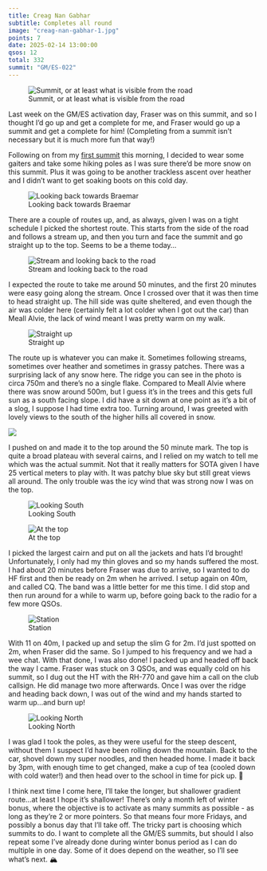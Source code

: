 ```yaml
---
title: Creag Nan Gabhar
subtitle: Completes all round
image: "creag-nan-gabhar-1.jpg"
points: 7
date: 2025-02-14 13:00:00
qsos: 12
total: 332
summit: "GM/ES-022"
---
```


![Summit, or at least what is visible from the road](creag-nan-gabhar-9.jpg)

Last week on the GM/ES activation day, Fraser was on this summit, and so I thought I'd go up and get a complete for me, and Fraser would go up a summit and get a complete for him! (Completing from a summit isn't necessary but it is much more fun that way!)

Following on from my [first summit](https://gm5alx.uk/sota/2025/gm-es-055/) this morning, I decided to wear some gaiters and take some hiking poles as I was sure there'd be more snow on this summit. Plus it was going to be another trackless ascent over heather and I didn't want to get soaking boots on this cold day.

![Looking back towards Braemar](creag-nan-gabhar-8.jpg)

There are a couple of routes up, and, as always, given I was on a tight schedule I picked the shortest route. This starts from the side of the road and follows a stream up, and then you turn and face the summit and go straight up to the top. Seems to be a theme today...

![Stream and looking back to the road](creag-nan-gabhar-7.jpg)

I expected the route to take me around 50 minutes, and the first 20 minutes were easy going along the stream. Once I crossed over that it was then time to head straight up. The hill side was quite sheltered, and even though the air was colder here (certainly felt a lot colder when I got out the car) than Meall Alvie, the lack of wind meant I was pretty warm on my walk.

![Straight up](creag-nan-gabhar-4.jpg)

The route up is whatever you can make it. Sometimes following streams, sometimes over heather and sometimes in grassy patches. There was a surprising lack of any snow here. The ridge you can see in the photo is circa 750m and there's no a single flake. Compared to Meall Alvie where there was snow around 500m, but I guess it's in the trees and this gets full sun as a south facing slope. I did have a sit down at one point as it's a bit of a slog, I suppose I had time extra too. Turning around, I was greeted with lovely views to the south of the higher hills all covered in snow.

![](creag-nan-gabhar-5.jpg)

I pushed on and made it to the top around the 50 minute mark. The top is quite a broad plateau with several cairns, and I relied on my watch to tell me which was the actual summit. Not that it really matters for SOTA given I have 25 vertical meters to play with. It was patchy blue sky but still great views all around. The only trouble was the icy wind that was strong now I was on the top.

![Looking South](creag-nan-gabhar-6.jpg)

![At the top](creag-nan-gabhar-3.jpg)

I picked the largest cairn and put on all the jackets and hats I'd brought! Unfortunately, I only had my thin gloves and so my hands suffered the most. I had about 20 minutes before Fraser was due to arrive, so I wanted to do HF first and then be ready on 2m when he arrived. I setup again on 40m, and called CQ. The band was a little better for me this time. I did stop and then run around for a while to warm up, before going back to the radio for a few more QSOs.

![Station](creag-nan-gabhar-1.jpg)

With 11 on 40m, I packed up and setup the slim G for 2m. I'd just spotted on 2m, when Fraser did the same. So I jumped to his frequency and we had a wee chat. With that done, I was also done! I packed up and headed off back the way I came. Fraser was stuck on 3 QSOs, and was equally cold on his summit, so I dug out the HT with the RH-770 and gave him a call on the club callsign. He did manage two more afterwards. Once I was over the ridge and heading back down, I was out of the wind and my hands started to warm up...and burn up!

![Looking North](creag-nan-gabhar-2.jpg)

I was glad I took the poles, as they were useful for the steep descent, without them I suspect I'd have been rolling down the mountain. Back to the car, shovel down my super noodles, and then headed home. I made it back by 3pm, with enough time to get changed, make a cup of tea (cooled down with cold water!) and then head over to the school in time for pick up. 🚸

I think next time I come here, I'll take the longer, but shallower gradient route...at least I hope it's shallower! There's only a month left of winter bonus, where the objective is to activate as many summits as possible - as long as they're 2 or more pointers. So that means four more Fridays, and possibly a bonus day that I'll take off. The tricky part is choosing which summits to do. I want to complete all the GM/ES summits, but should I also repeat some I've already done during winter bonus period as I can do multiple in one day. Some of it does depend on the weather, so I'll see what's next. 🏔️
